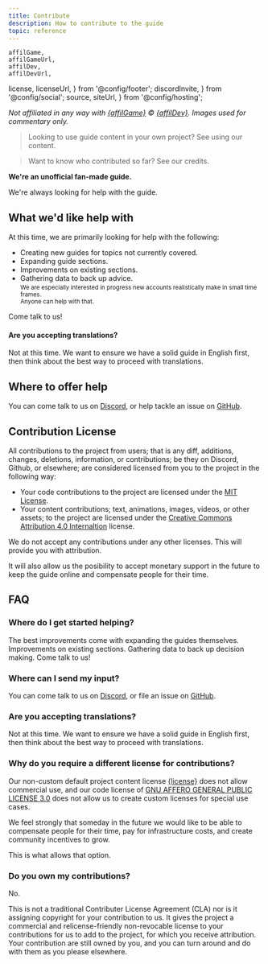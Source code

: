 ```yaml
---
title: Contribute
description: How to contribute to the guide
topic: reference
---
```


	affilGame, 
	affilGameUrl, 
	affilDev, 
	affilDevUrl, 	
  license, 
	licenseUrl, 
} from '@config/footer';
  discordInvite,
} from '@config/social';
  source,
  siteUrl,
} from '@config/hosting';

*Not affiliated in any way with <a href={affilGameUrl} class="text-inherit">{affilGame}</a> &copy; <a href={affilDevUrl} class="text-inherit">{affilDev}</a>. Images used for commentary only.*

> Looking to use guide content in your own project? See <BaseLink href="site/usage/">using our content</BaseLink>.

> Want to know who contributed so far? See <BaseLink href="site/credits/">our credits</BaseLink>.

**We're an unofficial fan-made guide.**

We're always looking for help with the guide. 

## What we'd like help with

At this time, we are primarily looking for help with the following:

- Creating new guides for topics not currently covered.
- Expanding guide sections.
- Improvements on existing sections.
- Gathering data to back up advice.<br /><small>We are especially interested in progress new accounts realistically make in small time frames.<br />Anyone can help with that.</small>

Come talk to us!

#### Are you accepting translations?

Not at this time. We want to ensure we have a solid guide in English first, then think about the best way to proceed with translations.

## Where to offer help

You can come talk to us on <a href={discordInvite}>Discord</a>, or help tackle an issue on <a href={source}>GitHub</a>.

## Contribution License

All contributions to the project from users; that is any diff, additions, changes, deletions, information, or contributions; be they on Discord, Github, or elsewhere; are considered licensed from you to the project in the following way:

- Your code contributions to the project are licensed under the [MIT License](https://opensource.org/license/mit).
- Your content contributions; text, animations, images, videos, or other assets; to the project are licensed under the [Creative Commons Attribution 4.0 Internaltion](https://creativecommons.org/licenses/by/4.0/deed.en) license.      

We do not accept any contributions under any other licenses. This will provide you with attribution.

It will also allow us the posibility to accept monetary support in the future to keep the guide online and compensate people for their time.

## FAQ

### Where do I get started helping?

The best improvements come with expanding the guides themselves. Improvements on existing sections. Gathering data to back up decision making. Come talk to us!

### Where can I send my input?

You can come talk to us on <a href={discordInvite}>Discord</a>, or file an issue on <a href={source}>GitHub</a>.

### Are you accepting translations?

Not at this time. We want to ensure we have a solid guide in English first, then think about the best way to proceed with translations.

### Why do you require a different license for contributions?

Our non-custom default project content license <a href={licenseUrl}>{license}</a> does not allow commercial use, and our code license of <a href="https://www.gnu.org/licenses/agpl-3.0.en.html">GNU AFFERO GENERAL PUBLIC LICENSE 3.0</a> does not allow us to create custom licenses for special use cases.

We feel strongly that someday in the future we would like to be able to compensate people for their time, pay for infrastructure costs, and create community incentives to grow. 

This is what allows that option.

### Do you own my contributions?

No.

This is not a traditional Contributer License Agreement (CLA) nor is it assigning copyright for your contribution to us. It gives the project a commercial and relicense-friendly non-revocable license to your contributions for us to add to the project, for which you receive attribution. Your contribution are still owned by you, and you can turn around and do with them as you please elsewhere.
